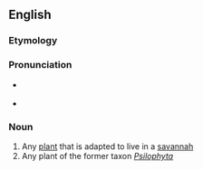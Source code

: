 ==English==

===Etymology===
{{etyl|grc|en}} {{m|grc|ψῑλός||smooth}} {{suffix||phyte|t2=plant|lang=en}}

===Pronunciation===
* {{a|RP}} {{IPA|/ˈsaɪləfʌɪt/|lang=en}}
* {{a|US}} {{IPA|/ˈsaɪləˌfaɪt/|lang=en}}

===Noun===
{{en-noun}}

# Any [[plant]] that is adapted to live in a [[savannah]]
# Any plant of the former taxon ''[[Psilophyta]]''